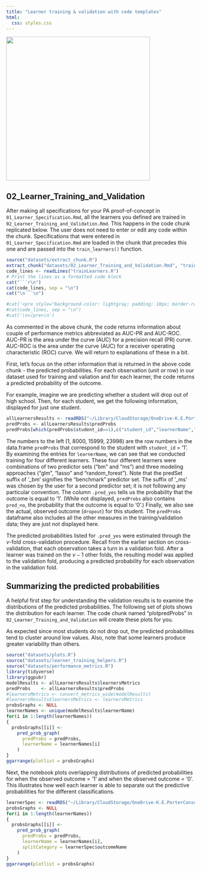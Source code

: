 ```yaml
---
title: "Learner training & validation with code templates"
html:
  css: styles.css
---
```


![](images/barbells.jpg){fig-align="left" width="4in"}

## 02_Learner_Training_and_Validation

After making all specifications for your PA proof-of-concept in `01_Learner_Specification.Rmd`, all the learners you defined are trained in `02_Learner_Training_and_Validation.Rmd`. This happens in the code chunk replicated below. The user does not need to enter or edit any code within the chunk. Specifications that were entered in `01_Learner_Specification.Rmd` are loaded in the chunk that precedes this one and are passed into the `train_learners()` function.

```r
source("datasets/extract_chunk.R")
extract_chunk("datasets/02_Learner_Training_and_Validation.Rmd", "trainLearners")
code_lines <- readLines("trainLearners.R")
# Print the lines as a formatted code block
cat("```r\n")
cat(code_lines, sep = "\n")
cat("\n```\n")

#cat('<pre style="background-color: lightgray; padding: 10px; border-radius: 5px;">\n')
#cat(code_lines, sep = "\n")
#cat('\n</pre>\n')
```

As commented in the above chunk, the code returns information about couple of performance metrics abbreviated as AUC-PR and AUC-ROC. AUC-PR is the area under the curve (AUC) for a precision recall (PR) curve. AUC-ROC is the area under the curve (AUC) for a receiver operating characteristic (ROC) curve. We will return to explanations of these in a bit.

First, let's focus on the other information that is returned in the above code chunk - the predicted probabilities. For each observation (unit or row) in our dataset used for training and valiation and for each learner, the code returns a predicted probability of the outcome.

For example, imagine we are predicting whether a student will drop out of high school. Then, for each student, we get the following information, displayed for just one student.

```r
allLearnersResults <- readRDS("~/Library/CloudStorage/OneDrive-K.E.PorterConsultingLLC/Git/NCSU-PA-for-Improving-Services/datasets/allLearnersResults.rds")
predProbs <- allLearnersResults$predProbs 
predProbs[which(predProbs$student_id==1),c("student_id","learnerName",".pred_yes","dropout")]
```

The numbers to the left (1, 8000, 15999, 23998) are the row numbers in the data.frame `predProbs` that correspond to the student with `student_id` = '1'. By examining the entries for `learnerName`, we can see that we conducted training for four different learners. These four different learners were combinations of two predictor sets ("bm" and "ms") and three modeling approaches ("glm", "lasso" and "random_forest"). Note that the predSet suffix of '_bm' signifies the "benchmark" predictor set. The suffix of '_ms' was chosen by the user for a second predictor set; it is not following any particular convention. The column `.pred_yes` tells us the probability that the outcome is equal to '1'. (While not displayed, `predProbs` also contains `pred_no`, the probability that the outcome is equal to '0'.) Finally, we also see the actual, observed outcome (`dropout`) for this student. The `predProbs` dataframe also includes all the other measures in the training/validation data; they are just not displayed here. 

The predicted probabilities listed for `.pred_yes` were estimated through the $v$-fold cross-validation procedure. Recall from the earlier section on cross-validation, that each observation takes a turn in a validation fold. After a learner was trained on the $v-1$ other folds, the resulting model was applied to the validation fold, producing a predicted probability for each observation in the validation fold.

## Summarizing the predicted probabilities

A helpful first step for understanding the validation results is to examine the distributions of the predicted probabilities. The following set of plots shows the distribution for each learner. The code chunk named "plotpredProbs" in `02_Learner_Training_and_Validation` will create these plots for you. 

As expected since most students do not drop out, the predicted probabilites tend to cluster around low values. Also, note that some learners produce greater variability than others. 

```r
source("datasets/plots.R")
source("datasets/learner_training_helpers.R")
source("datasets/performance_metrics.R")
library(tidyverse)
library(ggpubr)
modelResults <- allLearnersResults$learnersMetrics
predProbs    <- allLearnersResults$predProbs 
#learnersMetrics <- convert_metrics_wide(modelResults)
#learnersResults$learnersMetrics <- learnersMetrics
probsGraphs <- NULL
learnerNames <- unique(modelResults$learnerName)
for(i in 1:length(learnerNames))
{
  probsGraphs[[i]] <- 
    pred_prob_graph(
      predProbs = predProbs,
      learnerName = learnerNames[i]
    )
}
ggarrange(plotlist = probsGraphs)
```

Next, the notebook plots overlapping distributions of predicted probabilities for when the observed outcome = '1' and when the observed outcome = '0'. This illustrates how well each learner is able to separate out the predictive probabilities for the different classifications. 

```r
learnerSpec <- readRDS("~/Library/CloudStorage/OneDrive-K.E.PorterConsultingLLC/Git/NCSU-PA-for-Improving-Services/datasets/learnerSpec.rds")
probsGraphs <- NULL
for(i in 1:length(learnerNames))
{
  probsGraphs[[i]] <- 
    pred_prob_graph(
      predProbs = predProbs,
      learnerName = learnerNames[i],
      splitCategory = learnerSpec$outcomeName
    )
}
ggarrange(plotlist = probsGraphs)
```
